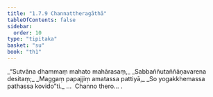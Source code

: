 ```yaml
---
title: "1.7.9 Channattheragāthā"
tableOfContents: false
sidebar:
  order: 10
type: "tipitaka"
basket: "su"
book: "th1"
---
```



<DynamicBreadcrumb />

<Division number="69" book="th1" bookNo="19" page="235">

<Paragraph number="155" type="verses" book="th1">
_“Sutvāna dhammaṃ mahato mahārasaṃ,_  
_Sabbaññutaññāṇavarena desitaṃ;_  
_Maggaṃ papajjiṃ amatassa pattiyā,_  
_So yogakkhemassa pathassa kovido”ti._  


</Paragraph>
</Division>

<Paragraph number="156" type="center" book="th1">
…  Channo thero… .
</Paragraph>